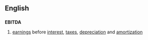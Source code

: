 ==English==
==={{initialism}}===
{{wikipedia}}
'''EBITDA'''

#[[earnings]] before [[interest]], [[tax]]es, [[depreciation]] and [[amortization]]